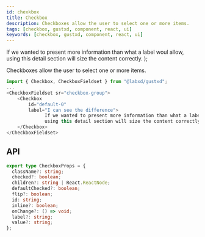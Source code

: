 ```yaml
---
id: chexkbox
title: Checkbox
description: Checkboxes allow the user to select one or more items.
tags: [checkbox, gustxd, component, react, ui]
keywords: [checkbox, gustxd, component, react, ui]
---
```



  <CheckboxFieldset sr="checkbox-group">
    <Checkbox id="default-0" label="I can see the difference">
      If we wanted to present more information than what a label woul allow,
      using this detail section will size the content correctly.
    </Checkbox>
  </CheckboxFieldset>
);

Checkboxes allow the user to select one or more items.

<div className="mb-5 p-5 bg-slate-50  shadow">
  <CB />
</div>

```typescript
import { Checkbox, CheckboxFieldset } from "@labxd/gustxd";
...
<CheckboxFieldset sr="checkbox-group">
    <Checkbox
        id="default-0"
        label="I can see the difference">
              If we wanted to present more information than what a label woul allow,
              using this detail section will size the content correctly.
    </Checkbox>
</CheckboxFieldset>
```

## API

```typescript
export type CheckboxProps = {
  className?: string;
  checked?: boolean;
  children?: string | React.ReactNode;
  defaultChecked?: boolean;
  flip?: boolean;
  id: string;
  inline?: boolean;
  onChange?: () => void;
  label?: string;
  value?: string;
};
```
